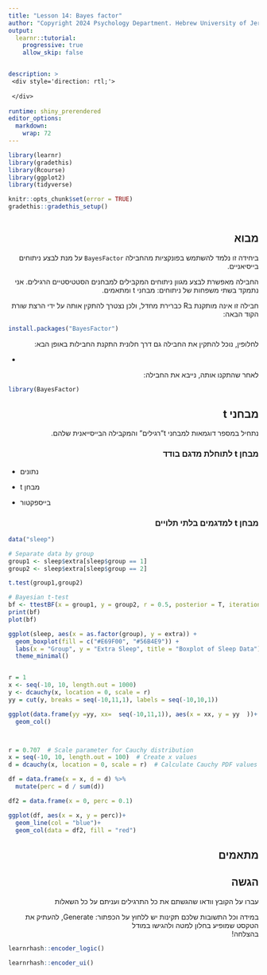 ```yaml
---
title: "Lesson 14: Bayes factor" 
author: "Copyright 2024 Psychology Department. Hebrew University of Jerusalem. All rights reserved"
output:
  learnr::tutorial:
    progressive: true
    allow_skip: false


description: >
 <div style='direction: rtl;'>
 
 </div>
       
runtime: shiny_prerendered  
editor_options: 
  markdown: 
    wrap: 72
---
```



```{=html}
<style>
h1, h2, h3, h4, h5, h6 {
  direction: rtl;
}
p {
  direction: rtl;
}
.text-block1 {
  direction: rtl;       /* Set text direction to right-to-left */
  text-align: right;
  background-color: #e7f3fe; /* Light grey background */
  padding: 10px;
  border-radius: 5px;
  border: 1px solid #ddd; /* Light border */
  margin: 10px 0; /* Space around the block */
}
</style>

```

```r
library(learnr)
library(gradethis)
library(Rcourse)
library(ggplot2)
library(tidyverse)

knitr::opts_chunk$set(error = TRUE)
gradethis::gradethis_setup()
```

```r

```


## מבוא

ביחידה זו נלמד להשתמש בפונקציות מהחבילה `BayesFactor` על מנת לבצע ניתוחים בייסיאניים.

החבילה מאפשרת לבצע מגוון ניתוחים המקבילים למבחנים הסטטיסטיים הרגילים. אני נתמקד בשתי משפחות של ניתוחים: מבחני t ומתאמים.


חבילה זו אינה מותקנת בR כברירת מחדל, ולכן נצטרך להתקין אותה על ידי הרצת שורת הקוד הבאה:

```r
install.packages("BayesFactor")
```

לחלופין, נוכל להתקין את החבילה גם דרך חלונית התקנת החבילות באופן הבא:

*

לאחר שהתקנו אותה, נייבא את החבילה:

```r
library(BayesFactor)
```


## מבחני t

נתחיל במספר דוגמאות למבחני t"רגילים" והמקבילה הבייסייאנית שלהם.


### מבחן t לתוחלת מדגם בודד

* נתונים

* מבחן t

* בייספקטור


### מבחן t למדגמים בלתי תלויים


```r
data("sleep")

```

```r
# Separate data by group
group1 <- sleep$extra[sleep$group == 1]
group2 <- sleep$extra[sleep$group == 2]

t.test(group1,group2)

# Bayesian t-test
bf <- ttestBF(x = group1, y = group2, r = 0.5, posterior = T, iterations = 1000)
print(bf)
plot(bf)

ggplot(sleep, aes(x = as.factor(group), y = extra)) +
  geom_boxplot(fill = c("#E69F00", "#56B4E9")) +
  labs(x = "Group", y = "Extra Sleep", title = "Boxplot of Sleep Data") +
  theme_minimal()


r = 1
x <- seq(-10, 10, length.out = 1000) 
y <- dcauchy(x, location = 0, scale = r)
yy = cut(y, breaks = seq(-10,11,1), labels = seq(-10,10,1))

ggplot(data.frame(yy =yy, xx=  seq(-10,11,1)), aes(x = xx, y = yy  ))+
  geom_col()



r = 0.707  # Scale parameter for Cauchy distribution
x = seq(-10, 10, length.out = 100)  # Create x values
d = dcauchy(x, location = 0, scale = r)  # Calculate Cauchy PDF values

df = data.frame(x = x, d = d) %>%
  mutate(perc = d / sum(d))

df2 = data.frame(x = 0, perc = 0.1)

ggplot(df, aes(x = x, y = perc))+
  geom_line(col = "blue")+
  geom_col(data = df2, fill = "red")


```





## מתאמים


## הגשה
  עברו על הקובץ וודאו שהגשתם את כל התרגילים ועניתם על כל השאלות
  
  במידה וכל התשובות שלכם תקינות יש ללחוץ על הכפתור:  Generate, להעתיק את הטקסט שמופיע בחלון למטה ולהגישו במודל  
  בהצלחה!

```r
learnrhash::encoder_logic()
```

```r
learnrhash::encoder_ui()
```